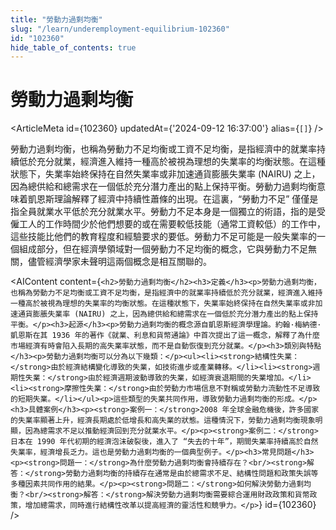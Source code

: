 ```yaml
---
title: "勞動力過剩均衡"
slug: "/learn/underemployment-equilibrium-102360"
id: "102360"
hide_table_of_contents: true
---
```



# 勞動力過剩均衡

<ArticleMeta id={102360} updatedAt={'2024-09-12 16:37:00'} alias={`[]`} />
<div className='border-solid border-b border-t-0 my-4 border-[var(--ifm-color-gray-300)]' />

勞動力過剩均衡，也稱為勞動力不足均衡或工資不足均衡，是指經濟中的就業率持續低於充分就業，經濟進入維持一種高於被視為理想的失業率的均衡狀態。在這種狀態下，失業率始終保持在自然失業率或非加速通貨膨脹失業率 (NAIRU) 之上，因為總供給和總需求在一個低於充分潛力產出的點上保持平衡。勞動力過剩均衡意味着凱恩斯理論解釋了經濟中持續性蕭條的出現。在這裏，“勞動力不足” 僅僅是指全員就業水平低於充分就業水平。勞動力不足本身是一個獨立的術語，指的是受僱工人的工作時間少於他們想要的或在需要較低技能（通常工資較低）的工作中，這些技能比他們的教育程度和經驗要求的要低。勞動力不足可能是一般失業率的一個組成部分，但在經濟學領域對一個勞動力不足均衡的概念，它與勞動力不足無關，儘管經濟學家未聲明這兩個概念是相互關聯的。

<AIContent content={`<h2>勞動力過剩均衡</h2><h3>定義</h3><p>勞動力過剩均衡，也稱為勞動力不足均衡或工資不足均衡，是指經濟中的就業率持續低於充分就業，經濟進入維持一種高於被視為理想的失業率的均衡狀態。在這種狀態下，失業率始終保持在自然失業率或非加速通貨膨脹失業率 (NAIRU) 之上，因為總供給和總需求在一個低於充分潛力產出的點上保持平衡。</p><h3>起源</h3><p>勞動力過剩均衡的概念源自凱恩斯經濟學理論。約翰·梅納德·凱恩斯在其 1936 年的著作《就業、利息和貨幣通論》中首次提出了這一概念，解釋了為什麼市場經濟有時會陷入長期的高失業率狀態，而不是自動恢復到充分就業。</p><h3>類別與特點</h3><p>勞動力過剩均衡可以分為以下幾類：</p><ul><li><strong>結構性失業：</strong>由於經濟結構變化導致的失業，如技術進步或產業轉移。</li><li><strong>週期性失業：</strong>由於經濟週期波動導致的失業，如經濟衰退期間的失業增加。</li><li><strong>摩擦性失業：</strong>由於勞動力市場信息不對稱或勞動力流動性不足導致的短期失業。</li></ul><p>這些類型的失業共同作用，導致勞動力過剩均衡的形成。</p><h3>具體案例</h3><p><strong>案例一：</strong>2008 年全球金融危機後，許多國家的失業率顯著上升，經濟長期處於低增長和高失業的狀態。這種情況下，勞動力過剩均衡現象明顯，因為總需求不足以推動經濟回到充分就業水平。</p><p><strong>案例二：</strong>日本在 1990 年代初期的經濟泡沫破裂後，進入了 “失去的十年”，期間失業率持續高於自然失業率，經濟增長乏力。這也是勞動力過剩均衡的一個典型例子。</p><h3>常見問題</h3><p><strong>問題一：</strong>為什麼勞動力過剩均衡會持續存在？<br/><strong>解答：</strong>勞動力過剩均衡的持續存在通常是由於總需求不足、結構性問題和政策失誤等多種因素共同作用的結果。</p><p><strong>問題二：</strong>如何解決勞動力過剩均衡？<br/><strong>解答：</strong>解決勞動力過剩均衡需要綜合運用財政政策和貨幣政策，增加總需求，同時進行結構性改革以提高經濟的靈活性和競爭力。</p>`} id={102360} />
